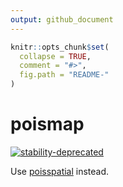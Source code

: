 ```yaml
---
output: github_document
---
```


<!-- README.md is generated from README.Rmd. Please edit that file -->

```r
knitr::opts_chunk$set(
  collapse = TRUE,
  comment = "#>",
  fig.path = "README-"
)
```

# poismap

[![stability-deprecated](https://img.shields.io/badge/stability-deprecated-red.svg)](https://github.com/joethorley/stability-badges#deprecated)

Use [poisspatial](https://github.com/poissonconsulting/poisspatial) instead.
